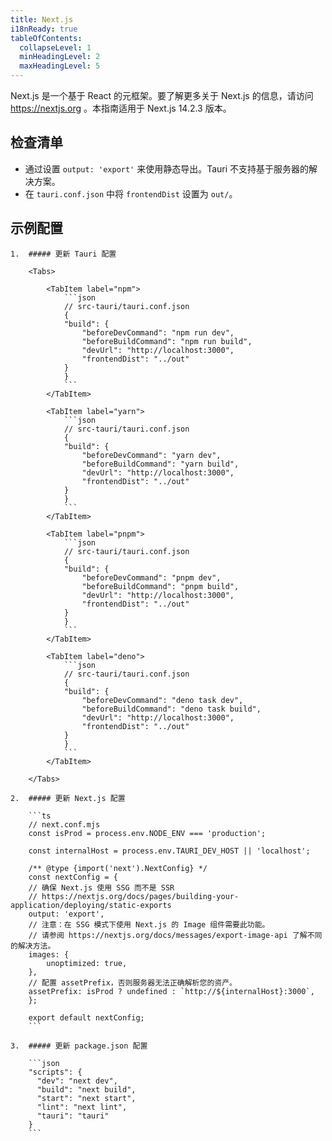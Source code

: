 ```yaml
---
title: Next.js
i18nReady: true
tableOfContents:
  collapseLevel: 1
  minHeadingLevel: 2
  maxHeadingLevel: 5
---
```



Next.js 是一个基于 React 的元框架。要了解更多关于 Next.js 的信息，请访问 https://nextjs.org 。本指南适用于 Next.js 14.2.3 版本。

## 检查清单

- 通过设置 `output: 'export'` 来使用静态导出。Tauri 不支持基于服务器的解决方案。
- 在 `tauri.conf.json` 中将 `frontendDist` 设置为 `out/`。

## 示例配置

<Steps>

    1.  ##### 更新 Tauri 配置

        <Tabs>

            <TabItem label="npm">
                ```json
                // src-tauri/tauri.conf.json
                {
                "build": {
                    "beforeDevCommand": "npm run dev",
                    "beforeBuildCommand": "npm run build",
                    "devUrl": "http://localhost:3000",
                    "frontendDist": "../out"
                }
                }
                ```
            </TabItem>

            <TabItem label="yarn">
                ```json
                // src-tauri/tauri.conf.json
                {
                "build": {
                    "beforeDevCommand": "yarn dev",
                    "beforeBuildCommand": "yarn build",
                    "devUrl": "http://localhost:3000",
                    "frontendDist": "../out"
                }
                }
                ```
            </TabItem>

            <TabItem label="pnpm">
                ```json
                // src-tauri/tauri.conf.json
                {
                "build": {
                    "beforeDevCommand": "pnpm dev",
                    "beforeBuildCommand": "pnpm build",
                    "devUrl": "http://localhost:3000",
                    "frontendDist": "../out"
                }
                }
                ```
            </TabItem>

            <TabItem label="deno">
                ```json
                // src-tauri/tauri.conf.json
                {
                "build": {
                    "beforeDevCommand": "deno task dev",
                    "beforeBuildCommand": "deno task build",
                    "devUrl": "http://localhost:3000",
                    "frontendDist": "../out"
                }
                }
                ```
            </TabItem>

        </Tabs>

    2.  ##### 更新 Next.js 配置

        ```ts
        // next.conf.mjs
        const isProd = process.env.NODE_ENV === 'production';

        const internalHost = process.env.TAURI_DEV_HOST || 'localhost';

        /** @type {import('next').NextConfig} */
        const nextConfig = {
        // 确保 Next.js 使用 SSG 而不是 SSR
        // https://nextjs.org/docs/pages/building-your-application/deploying/static-exports
        output: 'export',
        // 注意：在 SSG 模式下使用 Next.js 的 Image 组件需要此功能。
        // 请参阅 https://nextjs.org/docs/messages/export-image-api 了解不同的解决方法。
        images: {
            unoptimized: true,
        },
        // 配置 assetPrefix，否则服务器无法正确解析您的资产。
        assetPrefix: isProd ? undefined : `http://${internalHost}:3000`,
        };

        export default nextConfig;
        ```

    3.  ##### 更新 package.json 配置

        ```json
        "scripts": {
          "dev": "next dev",
          "build": "next build",
          "start": "next start",
          "lint": "next lint",
          "tauri": "tauri"
        }
        ```

</Steps>

